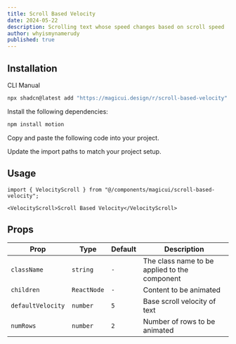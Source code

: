 ```yaml
---
title: Scroll Based Velocity
date: 2024-05-22
description: Scrolling text whose speed changes based on scroll speed
author: whyismynamerudy
published: true
---
```


<ComponentPreview name="scroll-based-velocity-demo" />

## Installation

<Tabs defaultValue="cli">

<TabsList>
  <TabsTrigger value="cli">CLI</TabsTrigger>
  <TabsTrigger value="manual">Manual</TabsTrigger>
</TabsList>
<TabsContent value="cli">

```bash
npx shadcn@latest add "https://magicui.design/r/scroll-based-velocity"
```

</TabsContent>

<TabsContent value="manual">

<Steps>

<Step>Install the following dependencies:</Step>

```bash
npm install motion
```

<Step>Copy and paste the following code into your project.</Step>

<ComponentSource name="scroll-based-velocity" />

<Step>Update the import paths to match your project setup.</Step>

</Steps>

</TabsContent>

</Tabs>

## Usage

```tsx
import { VelocityScroll } from "@/components/magicui/scroll-based-velocity";
```

```tsx
<VelocityScroll>Scroll Based Velocity</VelocityScroll>
```

## Props

| Prop              | Type        | Default | Description                                   |
| ----------------- | ----------- | ------- | --------------------------------------------- |
| `className`       | `string`    | `-`     | The class name to be applied to the component |
| `children`        | `ReactNode` | `-`     | Content to be animated                        |
| `defaultVelocity` | `number`    | `5`     | Base scroll velocity of text                  |
| `numRows`         | `number`    | `2`     | Number of rows to be animated                 |
